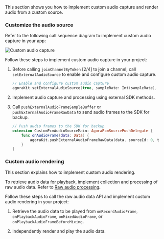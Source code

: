 <PlatformWrapper platform="macos">

This section shows you how to implement custom audio capture and render audio from a custom source.

### Customize the audio source

Refer to the following call sequence diagram to implement custom audio capture in your app:

![Custom audio capture](/images/video-sdk/custom-audio-capture.svg)

Follow these steps to implement custom audio capture in your project:

1. Before calling `joinChannelByToken` [2/4] to join a channel, call `setExternalAudioSource` to enable and configure custom audio capture.

   ```swift
   // Enable and configure custom audio capture
   agoraKit.setExternalAudioSource(true, sampleRate: Int(sampleRate), channels: Int(channel), sourceNumber: 1, localPlayback: true, publish: true)
   ```

2. Implement audio capture and processing using external SDK methods.

3. Call `pushExternalAudioFrameSampleBuffer` or `pushExternalAudioFrameRawData` to send audio frames to the SDK for backup.

    ```swift
    // Push audio frames to the SDK for backup
    extension CustomPcmAudioSourceMain: AgoraPcmSourcePushDelegate {
        func onAudioFrame(data: Data) {
            agoraKit.pushExternalAudioFrameRawData(data, sourceId: 0, timestamp: 0)
        }
    }
    ```

### Custom audio rendering

This section explains how to implement custom audio rendering.

To retrieve audio data for playback, implement collection and processing of raw audio data. Refer to [Raw audio processing](./develop/stream-raw-audio).

Follow these steps to call the raw audio data API and implement custom audio rendering in your project:

1. Retrieve the audio data to be played from `onRecordAudioFrame`, `onPlaybackAudioFrame`, `onMixedAudioFrame`, or `onPlaybackAudioFrameBeforeMixing`.

2. Independently render and play the audio data.

</PlatformWrapper>
